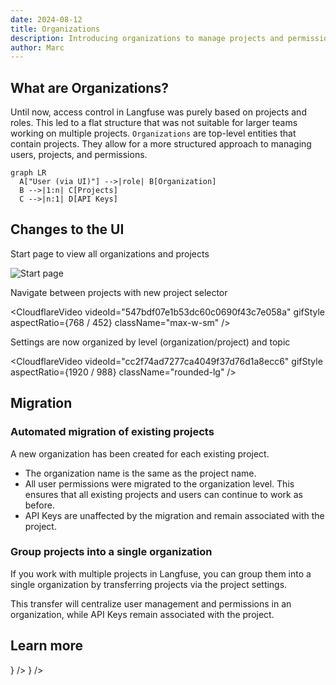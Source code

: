 ```yaml
---
date: 2024-08-12
title: Organizations
description: Introducing organizations to manage projects and permissions across larger teams working in Langfuse.
author: Marc
---
```



<ChangelogHeader />

## What are Organizations?

Until now, access control in Langfuse was purely based on projects and roles. This led to a flat structure that was not suitable for larger teams working on multiple projects. `Organizations` are top-level entities that contain projects. They allow for a more structured approach to managing users, projects, and permissions.

```mermaid
graph LR
  A["User (via UI)"] -->|role| B[Organization]
  B -->|1:n| C[Projects]
  C -->|n:1| D[API Keys]
```

## Changes to the UI

Start page to view all organizations and projects

![Start page](/images/changelog/2024-07-15-organizations/organization-home.png)

Navigate between projects with new project selector

<CloudflareVideo
  videoId="547bdf07e1b53dc60c0690f43c7e058a"
  gifStyle
  aspectRatio={768 / 452}
  className="max-w-sm"
/>

Settings are now organized by level (organization/project) and topic

<CloudflareVideo
  videoId="cc2f74ad7277ca4049f37d76d1a8ecc6"
  gifStyle
  aspectRatio={1920 / 988}
  className="rounded-lg"
/>

## Migration

### Automated migration of existing projects

A new organization has been created for each existing project.

- The organization name is the same as the project name.
- All user permissions were migrated to the organization level. This ensures that all existing projects and users can continue to work as before.
- API Keys are unaffected by the migration and remain associated with the project.

### Group projects into a single organization

If you work with multiple projects in Langfuse, you can group them into a single organization by transferring projects via the project settings.

This transfer will centralize user management and permissions in an organization, while API Keys remain associated with the project.

## Learn more

<Cards num={3}>
  <Card title="RBAC Documentation" href="/docs/rbac" icon={<BookOpen />} />
  <Card
    title="API Reference"
    href="https://api.reference.langfuse.com"
    icon={<BookOpen />}
  />
</Cards>
